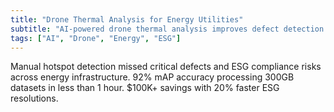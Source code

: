 ```yaml
---
title: "Drone Thermal Analysis for Energy Utilities"
subtitle: "AI-powered drone thermal analysis improves defect detection and ESG compliance, saving $100K+."
tags: ["AI", "Drone", "Energy", "ESG"]
---
```


Manual hotspot detection missed critical defects and ESG compliance risks across energy infrastructure. 92% mAP accuracy processing 300GB datasets in less than 1 hour. $100K+ savings with 20% faster ESG resolutions.